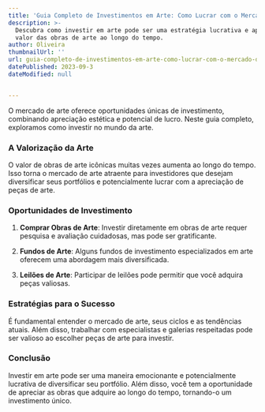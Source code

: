 ```yaml
---
title: 'Guia Completo de Investimentos em Arte: Como Lucrar com o Mercado de Arte'
description: >-
  Descubra como investir em arte pode ser uma estratégia lucrativa e apreciar o
  valor das obras de arte ao longo do tempo.
author: Oliveira
thumbnailUrl: ''
url: guia-completo-de-investimentos-em-arte-como-lucrar-com-o-mercado-de-arte
datePublished: 2023-09-3
dateModified: null


---
```


O mercado de arte oferece oportunidades únicas de investimento, combinando apreciação estética e potencial de lucro. Neste guia completo, exploramos como investir no mundo da arte.

### A Valorização da Arte

O valor de obras de arte icônicas muitas vezes aumenta ao longo do tempo. Isso torna o mercado de arte atraente para investidores que desejam diversificar seus portfólios e potencialmente lucrar com a apreciação de peças de arte.

### Oportunidades de Investimento

1. **Comprar Obras de Arte**: Investir diretamente em obras de arte requer pesquisa e avaliação cuidadosas, mas pode ser gratificante.

2. **Fundos de Arte**: Alguns fundos de investimento especializados em arte oferecem uma abordagem mais diversificada.

3. **Leilões de Arte**: Participar de leilões pode permitir que você adquira peças valiosas.

### Estratégias para o Sucesso

É fundamental entender o mercado de arte, seus ciclos e as tendências atuais. Além disso, trabalhar com especialistas e galerias respeitadas pode ser valioso ao escolher peças de arte para investir.

### Conclusão

Investir em arte pode ser uma maneira emocionante e potencialmente lucrativa de diversificar seu portfólio. Além disso, você tem a oportunidade de apreciar as obras que adquire ao longo do tempo, tornando-o um investimento único.
